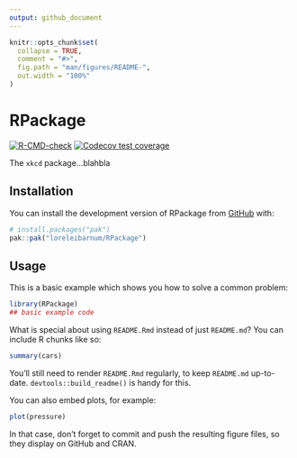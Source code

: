 ```yaml
---
output: github_document
---
```


<!-- README.md is generated from README.Rmd. Please edit that file -->

```r
knitr::opts_chunk$set(
  collapse = TRUE,
  comment = "#>",
  fig.path = "man/figures/README-",
  out.width = "100%"
)
```

# RPackage

<!-- badges: start -->
[![R-CMD-check](https://github.com/loreleibarnum/RPackage/actions/workflows/R-CMD-check.yaml/badge.svg)](https://github.com/loreleibarnum/RPackage/actions/workflows/R-CMD-check.yaml)
[![Codecov test coverage](https://codecov.io/gh/loreleibarnum/RPackage/graph/badge.svg)](https://app.codecov.io/gh/loreleibarnum/RPackage)
<!-- badges: end -->

The `xkcd` package...blahbla
 
## Installation

You can install the development version of RPackage from [GitHub](https://github.com/) with:

``` r
# install.packages("pak")
pak::pak("loreleibarnum/RPackage")
```

## Usage

This is a basic example which shows you how to solve a common problem:

```r
library(RPackage)
## basic example code
```

What is special about using `README.Rmd` instead of just `README.md`? You can include R chunks like so:

```r
summary(cars)
```

You'll still need to render `README.Rmd` regularly, to keep `README.md` up-to-date. `devtools::build_readme()` is handy for this.

You can also embed plots, for example:

```r
plot(pressure)
```

In that case, don't forget to commit and push the resulting figure files, so they display on GitHub and CRAN.
